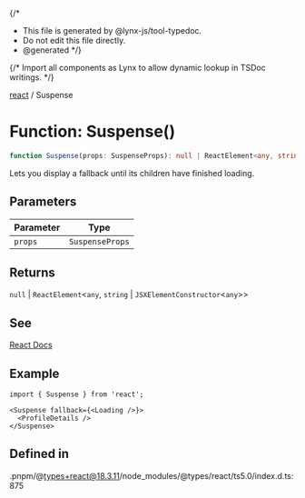 {/*
* This file is generated by @lynx-js/tool-typedoc.
* Do not edit this file directly.
* @generated
*/}

{/* Import all components as Lynx to allow dynamic lookup in TSDoc writings. */}


[react](/api/react/index.mdx) / Suspense

# Function: Suspense()

```ts
function Suspense(props: SuspenseProps): null | ReactElement<any, string | JSXElementConstructor<any>>
```

Lets you display a fallback until its children have finished loading.

## Parameters

| Parameter | Type |
| ------ | ------ |
| `props` | `SuspenseProps` |

## Returns

`null` \| `ReactElement`\<`any`, `string` \| `JSXElementConstructor`\<`any`\>\>

## See

[React Docs](https://react.dev/reference/react/Suspense)

## Example

```tsx
import { Suspense } from 'react';

<Suspense fallback={<Loading />}>
  <ProfileDetails />
</Suspense>
```

## Defined in

.pnpm/@types+react@18.3.11/node\_modules/@types/react/ts5.0/index.d.ts:875
